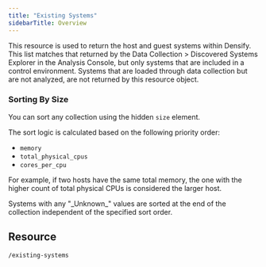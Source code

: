 ```yaml
---
title: "Existing Systems"
sidebarTitle: Overview
---
```


This resource is used to return the host and guest systems within Densify. This list matches that returned by the Data Collection > Discovered Systems Explorer in the Analysis Console, but only systems that are included in a control environment. Systems that are loaded through data collection but are not analyzed, are not returned by this resource object.

### Sorting By Size

You can sort any collection using the hidden `size` element.

The sort logic is calculated based on the following priority order:

* `memory`
* `total_physical_cpus`
* `cores_per_cpu`

For example, if two hosts have the same total memory, the one with the higher count of total physical CPUs is considered the larger host.

Systems with any "\_Unknown\_" values are sorted at the end of the collection independent of the specified sort order.

## Resource

```
/existing-systems
```
